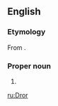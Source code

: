 ==English==

===Etymology===
From {{etyl|he}} {{term|דרור|דְּרוֹר|Dror, freedom, sparrow|sc=Hebr|tr=d'rór}}.

===Proper noun===
{{en-proper noun}}

# {{given name|male|from=Hebrew}}

[[ru:Dror]]